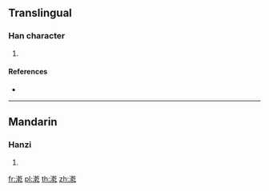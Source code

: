{{character info/new}}
==Translingual==

===Han character===
{{Han char|rn=85|rad=水|as=11|sn=14|four=38117|canj=EJJN|ids=⿰氵乾}}

# {{defn|Han|sort=水11}}

====References====
* {{Han ref|kx=0646.270|dkj=18161|dj=1056.070|hdz=31716.030|uh=6F27|ud=28455|bh=E279|bd=57977}}

----

==Mandarin==

===Hanzi===
{{cmn-hanzi|pin=[[qián]] ([[qian2]])|wg=ch'ien<sup>2</sup>}}

# {{defn|lang=cmn|sort=水11}}

[[fr:漧]]
[[pl:漧]]
[[th:漧]]
[[zh:漧]]